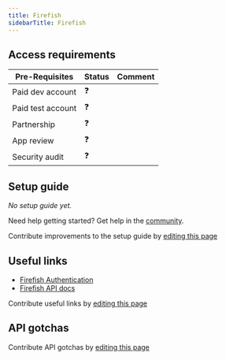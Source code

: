 ```yaml
---
title: Firefish
sidebarTitle: Firefish
---
```



<Overview />
<PreBuiltTooling />
<PreBuiltUseCases />

## Access requirements
| Pre-Requisites | Status | Comment|
| - | - | - |
| Paid dev account | ❓ |  |
| Paid test account | ❓ |  |
| Partnership | ❓ | |
| App review | ❓ |  |
| Security audit | ❓ | |


## Setup guide

_No setup guide yet._

<Tip>Need help getting started? Get help in the [community](https://nango.dev/slack).</Tip>

<Note>Contribute improvements to the setup guide by [editing this page](https://github.com/nangohq/nango/tree/master/docs/integrations/all/firefish.mdx)</Note>


## Useful links

- [Firefish Authentication](https://developer.firefishsoftware.com/#bf9449fc-a65d-4922-a69f-77aab259e0f8)
- [Firefish API docs](https://developer.firefishsoftware.com/)

<Note>Contribute useful links by [editing this page](https://github.com/nangohq/nango/tree/master/docs/integrations/all/firefish.mdx)</Note>

## API gotchas

<Note>Contribute API gotchas by [editing this page](https://github.com/nangohq/nango/tree/master/docs/integrations/all/firefish.mdx)</Note>